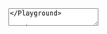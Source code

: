

<Playground playgroundLink="/storybook/eu/index.html?selectedKind=TextArea&selectedStory=default&stories=0">
  <TextArea
    id="text-input-id"
    name="text-input-name"
    placeholder={demoContentDefault.placeholder}
  />
</Playground>

The component expects 7 parameters:

- variant (string)
- id (string)
- name (string)
- placeholder (string)
- (optional) extraClasses (string)
- (optional) extraAttributes (string)
